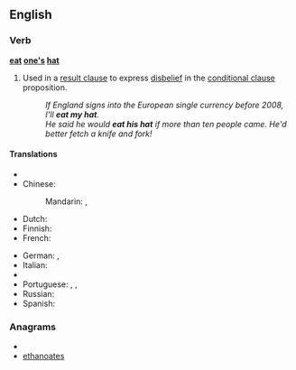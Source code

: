 ==English==

===Verb===
'''[[eat]] [[one's]] [[hat]]'''

# {{idiom}}  Used in a [[result clause]] to express [[disbelief]] in the [[conditional clause]] proposition.
#: ''If England signs into the European single currency before 2008, I'll '''eat my hat'''.''
#: ''He said he would '''eat his hat''' if more than ten people came. He'd better fetch a knife and fork!''

====Translations====
{{trans-top|to express disbelief about a proposition}}
* {{trreq|Arabic}}
* Chinese:
*: Mandarin: {{t-|cmn|字倒過來寫|sc=Hani|xs=Mandarin}}, {{t-|cmn|字倒过来写|tr=zì dào guòlái xiě|sc=Hani|xs=Mandarin}}
* Dutch: {{t|nl|zijn hoed opeten}}
* Finnish: {{t+|fi|syödä}} {{t+|fi|hattu|alt=hattunsa}}
* French: {{t|fr|manger son chapeau}}
{{trans-mid}}
* German: {{t|de|ich freß einen Besen, wenn}}, {{t|de|ich will Emil heißen, wenn}}
* Italian: {{t|it|mangiarsi il cappello}}
* {{trreq|Japanese}}
* Portuguese: {{t|pt|quero ser mico de circo}}, {{t|pt|macacos me mordam}}, {{t|pt|darei a mão à palmatória}}
* Russian: {{t|ru|давать голову на отсечение|tr=davát’ golovú na otsečénije|sc=Cyrl}}
* Spanish: {{t|es|que me maten si}}
{{trans-bottom}}

===Anagrams===
* {{alphagram|aaeehnostt}}
* [[ethanoates#English|ethanoates]]